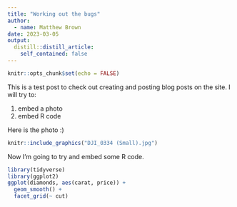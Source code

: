 ```yaml
---
title: "Working out the bugs"
author:
  - name: Matthew Brown
date: 2023-03-05
output:
  distill::distill_article:
    self_contained: false
---
```




```r
knitr::opts_chunk$set(echo = FALSE)
```

This is a test post to check out creating and posting blog posts on the site. I will try to:

1. embed a photo
2. embed R code

Here is the photo :)

```r
knitr::include_graphics("DJI_0334 (Small).jpg")
```

Now I'm going to try and embed some R code.

```r
library(tidyverse)
library(ggplot2)
ggplot(diamonds, aes(carat, price)) +
  geom_smooth() +
  facet_grid(~ cut)
```


